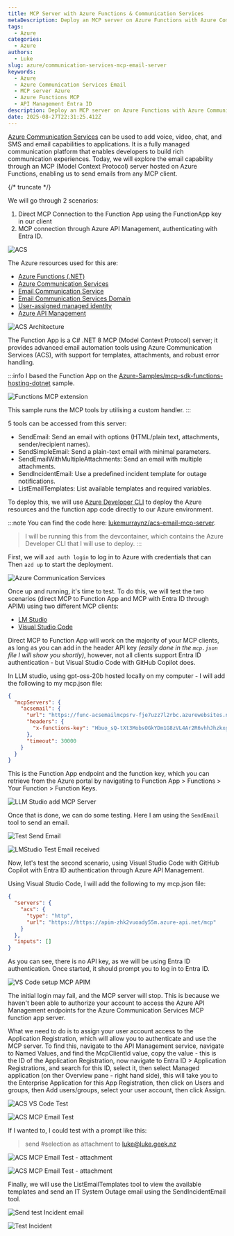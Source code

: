 ```yaml
---
title: MCP Server with Azure Functions & Communication Services
metaDescription: Deploy an MCP server on Azure Functions with Azure Communication Services Email, supporting direct and Entra ID-secured connections
tags:
  - Azure
categories:
  - Azure
authors:
  - Luke
slug: azure/communication-services-mcp-email-server
keywords:
  - Azure
  - Azure Communication Services Email
  - MCP server Azure
  - Azure Functions MCP
  - API Management Entra ID
description: Deploy an MCP server on Azure Functions with Azure Communication Services Email, supporting direct and Entra ID-secured connections
date: 2025-08-27T22:31:25.412Z
---
```


[Azure Communication Services](https://learn.microsoft.com/azure/communication-services/overview?WT.mc_id=AZ-MVP-5004796) can be used to add voice, video, chat, and SMS and email capabilities to applications. It is a fully managed communication platform that enables developers to build rich communication experiences. Today, we will explore the email capability through an MCP (Model Context Protocol) server hosted on Azure Functions, enabling us to send emails from any MCP client.

{/* truncate */}

We will go through 2 scenarios:

1. Direct MCP Connection to the Function App using the FunctionApp key in our client
2. MCP connection through Azure API Management, authenticating with Entra ID.

![ACS](images/mcp-acs-scenarios.jpg)

The Azure resources used for this are:

- [Azure Functions (.NET)](https://learn.microsoft.com/azure/azure-functions/functions-overview?WT.mc_id=AZ-MVP-5004796)
- [Azure Communication Services](https://learn.microsoft.com/azure/communication-services/overview?WT.mc_id=AZ-MVP-5004796)
- [Email Communication Service](https://learn.microsoft.com/azure/communication-services/concepts/email/email-overview?WT.mc_id=AZ-MVP-5004796)
- [Email Communication Services Domain](https://learn.microsoft.com/azure/communication-services/concepts/email/email-domain-and-sender-authentication?WT.mc_id=AZ-MVP-5004796)
- [User-assigned managed identity](https://learn.microsoft.com/entra/identity/managed-identities-azure-resources/how-manage-user-assigned-managed-identities?pivots=identity-mi-methods-azp&WT.mc_id=AZ-MVP-5004796)
- [Azure API Management](https://learn.microsoft.com/azure/api-management/api-management-key-concepts?WT.mc_id=AZ-MVP-5004796)

![ACS Architecture](images/mcp-acs-email-architecture.jpg)

The Function App is a C# .NET 8 MCP (Model Context Protocol) server; it provides advanced email automation tools using Azure Communication Services (ACS), with support for templates, attachments, and robust error handling.

:::info
I based the Function App on the [Azure-Samples/mcp-sdk-functions-hosting-dotnet](https://github.com/Azure-Samples/mcp-sdk-functions-hosting-dotnet) sample.

![Functions MCP extension](images/mcp-functionapp-architecture-diagram.png)

This sample runs the MCP tools by utilising a custom handler.
:::

5 tools can be accessed from this server:

- SendEmail: Send an email with options (HTML/plain text, attachments, sender/recipient names).
- SendSimpleEmail: Send a plain-text email with minimal parameters.
- SendEmailWithMultipleAttachments: Send an email with multiple attachments.
- SendIncidentEmail: Use a predefined incident template for outage notifications.
- ListEmailTemplates: List available templates and required variables.

To deploy this, we will use [Azure Developer CLI](https://learn.microsoft.com/azure/developer/azure-developer-cli/overview?tabs=windows&WT.mc_id=AZ-MVP-5004796) to deploy the Azure resources and the function app code directly to our Azure environment.

:::note
You can find the code here: [lukemurraynz/acs-email-mcp-server](https://github.com/lukemurraynz/acs-email-mcp-server).
> I will be running this from the devcontainer, which contains the Azure Developer CLI that I will use to deploy.
:::

First, we will `azd auth login` to log in to Azure with credentials that can
Then `azd up` to start the deployment.

![Azure Communication Services](images/mcp-acs-azd-deploy.gif)

Once up and running, it's time to test. To do this, we will test the two scenarios (direct MCP to Function App and MCP with Entra ID through APIM) using two different MCP clients:

* [LM Studio](https://lmstudio.ai/)
* [Visual Studio Code](https://code.visualstudio.com?WT.mc_id=AZ-MVP-5004796)

Direct MCP to Function App will work on the majority of your MCP clients, as long as you can add in the header API key _(easily done in the `mcp.json` file I will show you shortly)_, however, not all clients support Entra ID authentication - but Visual Studio Code with GitHub Copilot does.

In LLM studio, using gpt-oss-20b hosted locally on my computer - I will  add the following to my mcp.json file:

```json
{
  "mcpServers": {
    "acsemail": {
      "url": "https://func-acsemailmcpsrv-fje7uzz7l2rbc.azurewebsites.net/mcp",
      "headers": {
        "x-functions-key": "Hbuo_sQ-tXt3MobsOGkYDm1G8zVL4Ar2R6vhhJhzkxgTAzFuzpNj0Q=="
      },
      "timeout": 30000
    }
  }
}
```

This is the Function App endpoint and the function key, which you can retrieve from the Azure portal by navigating to Function App > Functions > Your Function > Function Keys.

![LLM Studio add MCP Server](images/LMStudio_AddMCPServer.gif)

Once that is done, we can do some testing. Here I am using the `SendEmail` tool to send an email.

![Test Send Email](images/LMStudio_TestSendEmail.gif)

![LMStudio Test Email received](images/LLMStudioTestEmailReceived.jpg)

Now, let's test the second scenario, using Visual Studio Code with GitHub Copilot with Entra ID authentication through Azure API Management.

Using Visual Studio Code, I will add the following to my mcp.json file:

```json
{
  "servers": {
    "acs": {
      "type": "http",
      "url": "https://https://apim-zhk2vuoady55m.azure-api.net/mcp"
    }
  },
  "inputs": []
}
```

As you can see, there is no API key, as we will be using Entra ID authentication. Once started, it should prompt you to log in to Entra ID.

![VS Code setup MCP APIM](images/VSCode_SetupAPIMMCP.gif)

The initial login may fail, and the MCP server will stop. This is because we haven't been able to authorize your account to access the Azure API Management endpoints for the Azure Communication Services MCP function app server.

What we need to do is to assign your user account access to the Application Registration, which will allow you to authenticate and use the MCP server. To find this, navigate to the API Management service, navigate to Named Values, and find the McpClientId value, copy the value - this is the ID of the Application Registration, now navigate to Entra ID > Application Registrations, and search for this ID, select it, then select Managed application (on ther Overview pane - right hand side), this will take you to the Enterprise Application for this App Registration, then click on Users and groups, then Add users/groups, select your user account, then click Assign.

![ACS VS Code Test](images/VSCode_SetupAPIMMCPAuthTest.gif)

![ACS MCP Email Test](images/VSCodeTestEmailReceived.jpg)

If I wanted to, I could test with a prompt like this:

> send #selection as attachment to luke@luke.geek.nz

![ACS MCP Email Test - attachment](images/VSCode_TestSelectionAttachment.gif)

![ACS MCP Email Test - attachment](images/VSCodeTestEmailReceivedSelectedAttachment.jpg)

Finally, we will use the ListEmailTemplates tool to view the available templates and send an IT System Outage email using the SendIncidentEmail tool.

![Send test Incident email](images/VSCode_TestTemplatesIncident.gif)

![Test Incident](images/VSCodeTestEmailReceivedTemplateIncident.jpg)
